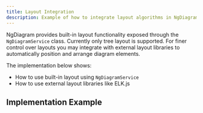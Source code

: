 ```yaml
---
title: Layout Integration
description: Example of how to integrate layout algorithms in NgDiagram
---
```


NgDiagram provides built-in layout functionality exposed through the `NgDiagramService` class. Currently only tree layout is supported.
For finer control over layouts you may integrate with external layout libraries to automatically position and arrange diagram elements.

The implementation below shows:

- How to use built-in layout using `NgDiagramService`
- How to use external layout libraries like ELK.js

## Implementation Example


<LayoutIntegration />
<ExampleViewer dirName="layout-integration" />
